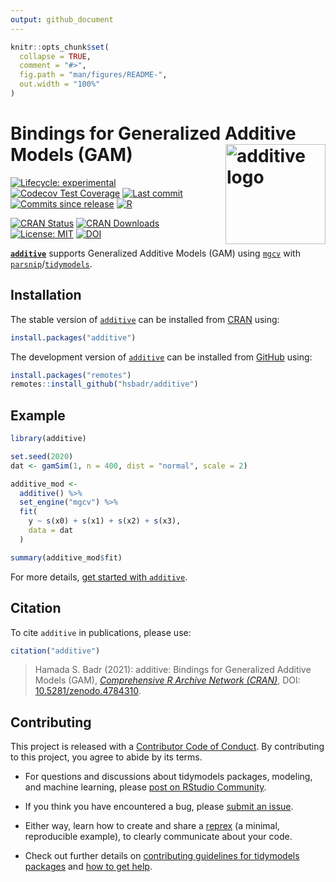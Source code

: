 ```yaml
---
output: github_document
---
```


<!-- README.md is generated from README.Rmd. Please edit that file -->

```r
knitr::opts_chunk$set(
  collapse = TRUE,
  comment = "#>",
  fig.path = "man/figures/README-",
  out.width = "100%"
)
```

Bindings for Generalized Additive Models (GAM) [<img src="man/figures/additive.png" align="right" width="160" alt="additive logo" />](https://hsbadr.github.io/additive/)
=========================================================================================================================================================================

<!-- badges: start -->
[![Lifecycle: experimental](https://img.shields.io/badge/lifecycle-experimental-orange.svg)](https://lifecycle.r-lib.org/articles/stages.html)
[![Codecov Test Coverage](https://codecov.io/gh/hsbadr/additive/branch/main/graph/badge.svg)](https://codecov.io/gh/hsbadr/additive?branch=main)
[![Last commit](https://img.shields.io/github/last-commit/hsbadr/additive)](https://github.com/hsbadr/additive/commits/main)
[![Commits since release](https://img.shields.io/github/commits-since/hsbadr/additive/latest.svg?color=green)](https://github.com/hsbadr/additive/commit/main/)
[![R](https://github.com/hsbadr/additive/workflows/R/badge.svg)](https://github.com/hsbadr/additive/actions)

[![CRAN Status](https://www.r-pkg.org/badges/version/additive)](https://CRAN.R-project.org/package=additive)
[![CRAN Downloads](https://cranlogs.r-pkg.org/badges/grand-total/additive)](https://cran.r-project.org/package=additive)
[![License: MIT](https://img.shields.io/badge/License-MIT-blue.svg)](https://github.com/hsbadr/additive/blob/main/LICENSE.md)
[![DOI](https://zenodo.org/badge/369646227.svg)](https://zenodo.org/badge/latestdoi/369646227)
<!-- badges: end -->

[**`additive`**](https://hsbadr.github.io/additive/) supports Generalized Additive Models (GAM) using [`mgcv`](https://cran.r-project.org/package=mgcv)
with [`parsnip`](https://parsnip.tidymodels.org/)/[`tidymodels`](https://www.tidymodels.org/).

Installation
-------------

The stable version of [`additive`](https://hsbadr.github.io/additive/) can be installed from [CRAN](https://CRAN.R-project.org/package=additive) using:

``` r
install.packages("additive")
```

The development version of [`additive`](https://hsbadr.github.io/additive/) can be installed from [GitHub](https://github.com/hsbadr/additive) using:

``` r
install.packages("remotes")
remotes::install_github("hsbadr/additive")
```

Example
-------


``` r
library(additive)

set.seed(2020)
dat <- gamSim(1, n = 400, dist = "normal", scale = 2)

additive_mod <-
  additive() %>%
  set_engine("mgcv") %>%
  fit(
    y ~ s(x0) + s(x1) + s(x2) + s(x3),
    data = dat
  )

summary(additive_mod$fit)
```

For more details, [get started with `additive`](https://hsbadr.github.io/additive/articles/GetStarted.html).

Citation
--------

To cite `additive` in publications, please use:

```r
citation("additive")
```

> Hamada S. Badr (2021): additive: Bindings for Generalized Additive Models (GAM),
> [*Comprehensive R Archive Network (CRAN)*](https://cran.r-project.org/package=additive),
> DOI: [10.5281/zenodo.4784310](https://doi.org/10.5281/zenodo.4784310).

Contributing
------------

This project is released with a [Contributor Code of Conduct](https://contributor-covenant.org/version/2/0/CODE_OF_CONDUCT.html). By contributing to this project, you agree to abide by its terms.

- For questions and discussions about tidymodels packages, modeling, and machine learning, please [post on RStudio Community](https://community.rstudio.com/).

- If you think you have encountered a bug, please [submit an issue](https://github.com/hsbadr/additive/issues).

- Either way, learn how to create and share a [reprex](https://reprex.tidyverse.org) (a minimal, reproducible example), to clearly communicate about your code.

- Check out further details on [contributing guidelines for tidymodels packages](https://www.tidymodels.org/contribute/) and [how to get help](https://www.tidymodels.org/help/).

